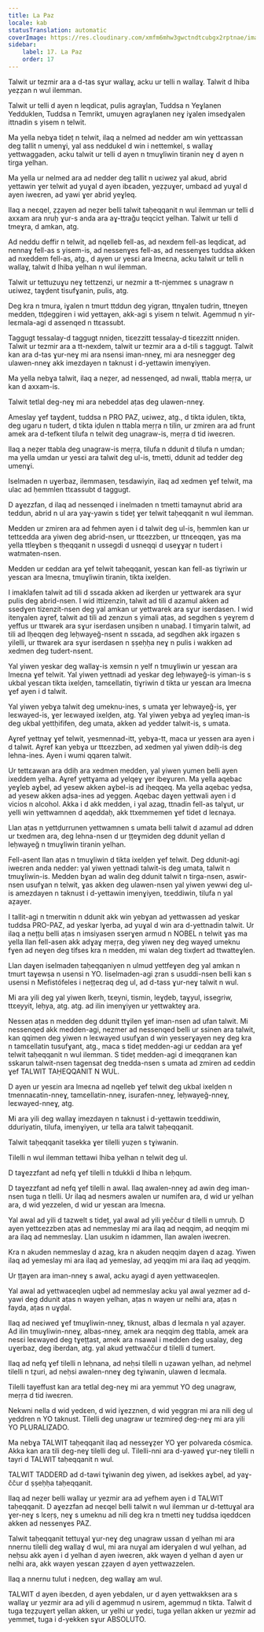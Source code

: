 ```yaml
---
title: La Paz
locale: kab
statusTranslation: automatic
coverImage: https://res.cloudinary.com/xmfm6mhw3gwctndtcubgx2rptnae/image/upload/v1740337243/small_cover_educacion_fundamental_a051170f1c.webp
sidebar:
    label: 17. La Paz
    order: 17
---
```

Talwit ur tezmir ara a d-tas sɣur wallaɣ, acku ur telli n wallaɣ. Talwit d lhiba yeẓẓan n wul ilemman.

Talwit ur telli d ayen n leqdicat, pulis agraɣlan, Tuddsa n Yeɣlanen Yedduklen, Tuddsa n Temrikt, umuɣen agraɣlanen neɣ iɣalen imsedɣalen ittnadin s yisem n telwit.

Ma yella nebɣa tideț n telwit, ilaq a nelmed ad nedder am win yettɛassan deg tallit n umenɣi, yal ass neddukel d win i nettemkel, s wallaɣ yettwaggaden, acku talwit ur telli d ayen n tmuɣliwin tiranin neɣ d ayen n tirga yelhan.

Ma yella ur nelmed ara ad nedder deg tallit n uɛiwez yal akud, abrid yettawin ɣer telwit ad yuɣal d ayen ibɛaden, yeẓẓuɣer, umbaɛd ad yuɣal d ayen iweɛren, ad yawi ɣer abrid yeɣleq.

Ilaq a neɛqel, ẓẓayen ad neẓer belli talwit taḥeqqanit n wul ilemman ur telli d axxam ara nruḥ ɣur-s anda ara aɣ-ttraǧu teqcict yelhan. Talwit ur telli d tmeɣra, d amkan, atg.

Ad neddu deffir n telwit, ad nqelleb fell-as, ad nexdem fell-as leqdicat, ad nennaɣ fell-as s yisem-is, ad nessenɣes fell-as, ad nessenɣes tuddsa akken ad nxeddem fell-as, atg., d ayen ur yesɛi ara lmeɛna, acku talwit ur telli n wallaɣ, talwit d lhiba yelhan n wul ilemman.

Talwit ur tettuzuɣu neɣ tettzenzi, ur nezmir a tt-njemmeɛ s unagraw n uɛiwez, taɣḍent tisufɣanin, pulis, atg.

Deg kra n tmura, iɣalen n tmurt ttddun deg yigran, ttnɣalen tudrin, ttneɣen medden, ttḍeggiren i wid yettaɣen, akk-agi s yisem n telwit. Agemmuḍ n yir-leɛmala-agi d assenqed n ttɛassubt.

Taggugt tessalay-d taggugt nniḍen, tiɛezzitt tessalay-d tiɛezzitt nniḍen. Talwit ur tezmir ara a tt-nexdem, talwit ur tezmir ara a d-tili s taggugt. Talwit kan ara d-tas ɣur-neɣ mi ara nsensi iman-nneɣ, mi ara nesnegger deg ulawen-nneɣ akk imezdayen n taknust i d-yettawin imenɣiyen.

Ma yella nebɣa talwit, ilaq a neẓer, ad nessenqed, ad nwali, ttabla meṛṛa, ur kan d axxam-is.

Talwit tetlal deg-neɣ mi ara nebeddel aṭas deg ulawen-nneɣ.

Ameslay ɣef taɣḍent, tuddsa n PRO PAZ, uɛiwez, atg., d tikta iḍulen, tikta, deg ugaru n tudert, d tikta iḍulen n ttabla meṛṛa n tilin, ur zmiren ara ad frunt amek ara d-tefkent tilufa n telwit deg unagraw-is, meṛṛa d tid iweɛren.

Ilaq a neẓer ttabla deg unagraw-is meṛṛa, tilufa n ddunit d tilufa n umdan; ma yella umdan ur yesɛi ara talwit deg ul-is, tmetti, ddunit ad tedder deg umenɣi.

Iselmaden n uɣerbaz, ilemmasen, tesdawiyin, ilaq ad xedmen ɣef telwit, ma ulac ad ḥemmlen ttɛassubt d taggugt.

D aɣezzfan, d ilaq ad nessenqed i inelmaden n tmetti tamaynut abrid ara teddun, abrid n ul ara yaɣ-yawin s tideț ɣer telwit taḥeqqanit n wul ilemman.

Medden ur zmiren ara ad fehmen ayen i d talwit deg ul-is, ḥemmlen kan ur tettɛedda ara yiwen deg abrid-nsen, ur ttɛezzben, ur ttnɛeqqen, ɣas ma yella ttleɣben s tḥeqqanit n ussegdi d usneqqi d useɣɣaṛ n tudert i watmaten-nsen.

Medden ur ɛeddan ara ɣef telwit taḥeqqanit, yesɛan kan fell-as tiɣriwin ur yesɛan ara lmeɛna, tmuɣliwin tiranin, tikta ixelḍen.

I imaklafen talwit ad tili d ssɛada akken ad ikerḍen ur yettwarek ara sɣur pulis deg abrid-nsen. I wid ittizenzin, talwit ad tili d azamul akken ad ssedɣen tizenzit-nsen deg yal amkan ur yettwarek ara sɣur iserdasen. I wid itenɣalen aɣref, talwit ad tili ad zenzun s yimali aṭas, ad segdhen s yeɣrem d yeffus ur ttwarek ara sɣur iserdasen unṣiben n unabaḍ. I timɣarin talwit, ad tili ad lḥeqqen deg leḥwayeǧ-nsent n ssɛada, ad segdhen akk irgazen s yilelli, ur ttwarek ara sɣur iserdasen n ṣṣeḥḥa neɣ n pulis i wakken ad xedmen deg tudert-nsent.

Yal yiwen yeskar deg wallaɣ-is xemsin n yelf n tmuɣliwin ur yesɛan ara lmeɛna ɣef telwit. Yal yiwen yettnadi ad yeskar deg leḥwayeǧ-is yiman-is s ukbal yesɛan tikta ixelḍen, tamɛellatin, tiɣriwin d tikta ur yesɛan ara lmeɛna ɣef ayen i d talwit.

Yal yiwen yebɣa talwit deg umeknu-ines, s umata ɣer leḥwayeǧ-is, ɣer leɛwayed-is, ɣer leɛwayed ixelḍen, atg. Yal yiwen yebɣa ad yeɣleq iman-is deg ukbal yettḥififen, deg umata, akken ad yedder talwit-is, s umata.

Aɣref yettnaɣ ɣef telwit, yesmennad-itt, yebɣa-tt, maca ur yessen ara ayen i d talwit. Aɣref kan yebɣa ur ttɛezzben, ad xedmen yal yiwen ddiḥ-is deg lehna-ines. Ayen i wumi qqaren talwit.

Ur tettɛawan ara ddiḥ ara xedmen medden, yal yiwen yumen belli ayen ixeddem yelha. Aɣref yettɣama ad yelqeɣ ɣer ibeɣuren. Ma yella aqebac yeɣleb aɣbel, ad yesew akken aɣbel-is ad iḥeqqeq. Ma yella aqebac yeḍsa, ad yesew akken aḍsa-ines ad yeggen. Aqebac daɣen yettwali ayen i d vicios n alcohol. Akka i d akk medden, i yal azag, ttnadin fell-as talɣut, ur yelli win yettwamnen d aqeddaḥ, akk ttxemmemen ɣef tidet d leɛnaya.

Llan aṭas n yettḍurrunen yettwamnen s umata belli talwit d azamul ad ddren ur txedmen ara, deg lehna-nsen d ur țțeɣmiden deg ddunit yellan d leḥwayeǧ n tmuɣliwin tiranin yelhan.

Fell-asent llan aṭas n tmuɣliwin d tikta ixelḍen ɣef telwit. Deg ddunit-agi iweɛren anda nedder: yal yiwen yettnadi talwit-is deg umata, talwit n tmuɣliwin-is. Medden bɣan ad walin deg ddunit talwit n tirga-nsen, aswir-nsen usufɣan n telwit, ɣas akken deg ulawen-nsen yal yiwen yewwi deg ul-is amezdayen n taknust i d-yettawin imenɣiyen, tɛeddiwin, tilufa n yal aẓayer.

I tallit-agi n tmerwitin n ddunit akk win yebɣan ad yettwassen ad yeskar tuddsa PRO-PAZ, ad yeskar lɣerba, ad yuɣal d win ara d-yettnadin talwit. Ur ilaq a nețțu belli aṭas n imsiyasen sserɣen armud n NOBEL n telwit ɣas ma yella llan fell-asen akk adɣaɣ meṛṛa, deg yiwen neɣ deg wayeḍ umeknu fɣen ad neɣen deg tifses kra n medden, mi walan deg tixḍert ad ttwatteɣlen.

Llan daɣen iselmaden taḥeqqaniyen n ulmud yettfeɣen deg yal amkan n tmurt taɣewṣa n usensi n YO. Iiselmaden-agi ẓran s usuddi-nsen belli kan s usensi n Mefistófeles i nețțeɛraq deg ul, ad d-tass ɣur-neɣ talwit n wul.

Mi ara yili deg yal yiwen lkerh, tɛeyni, tismin, leɣḍeb, taɣyul, issegriw, ttɛeyyit, leḥya, atg. atg. ad ilin imenɣiyen ur yettwakteɣ ara.

Nessen aṭas n medden deg ddunit ttɣilen ɣef iman-nsen ad ufan talwit. Mi nessenqed akk medden-agi, nezmer ad nessenqed belli ur ssinen ara talwit, kan qqimen deg yiwen n leɛwayed usufɣan d win yesserɣayen neɣ deg kra n tamɛellatin tusufɣant, atg., maca s tideț medden-agi ur ɛeddan ara ɣef telwit taḥeqqanit n wul ilemman. S tideț medden-agi d imeqqranen kan sskarun talwit-nsen tagensat deg tnedda-nsen s umata ad zmiren ad ɛeddin ɣef TALWIT TAḤEQQANIT N WUL.

D ayen ur yesɛin ara lmeɛna ad nqelleb ɣef telwit deg ukbal ixelḍen n tmennaɛatin-nneɣ, tamɛellatin-nneɣ, isurafen-nneɣ, leḥwayeǧ-nneɣ, leɛwayed-nneɣ, atg.

Mi ara yili deg wallaɣ imezdayen n taknust i d-yettawin tɛeddiwin, dduriyatin, tilufa, imenɣiyen, ur tella ara talwit taḥeqqanit.

Talwit taḥeqqanit tasekka ɣer tilelli yuẓen s tɣiwanin.

Tilelli n wul ilemman tettawi lhiba yelhan n telwit deg ul.

D taɣezzfant ad nefq ɣef tilelli n tdukkli d lhiba n leḥqum.

D taɣezzfant ad nefq ɣef tilelli n awal. Ilaq awalen-nneɣ ad awin deg iman-nsen tuga n tlelli. Ur ilaq ad nesmers awalen ur numifen ara, d wid ur yelhan ara, d wid yezzelen, d wid ur yesɛan ara lmeɛna.

Yal awal ad yili d tazwelt s tideț, yal awal ad yili yeččur d tilelli n umruḥ. D ayen yettɛezzben aṭas ad nemmeslay mi ara ilaq ad neqqim, ad neqqim mi ara ilaq ad nemmeslay. Llan usukim n idammen, llan awalen iweɛren.

Kra n akuden nemmeslay d azag, kra n akuden neqqim daɣen d azag. Yiwen ilaq ad yemeslay mi ara ilaq ad yemeslay, ad yeqqim mi ara ilaq ad yeqqim.

Ur țțaɣen ara iman-nneɣ s awal, acku ayagi d ayen yettwaɛeqlen.

Yal awal ad yettwaɛeqlen uqbel ad nemmeslay acku yal awal yezmer ad d-yawi deg ddunit aṭas n wayen yelhan, aṭas n wayen ur nelhi ara, aṭas n fayda, aṭas n uɣḍal.

Ilaq ad neɛiwed ɣef tmuɣliwin-nneɣ, tiknust, albas d leɛmala n yal aẓayer. Ad ilin tmuɣliwin-nneɣ, albas-nneɣ, amek ara neqqim deg ttabla, amek ara nesɛi leɛwayed deg tɣeṭṭast, amek ara nsawal i medden deg usalay, deg uɣerbaz, deg iberdan, atg. yal akud yettwaččur d tilelli d tumert.

Ilaq ad nefq ɣef tilelli n leḥnana, ad neḥsi tilelli n uẓawan yelhan, ad neḥmel tilelli n tẓuri, ad neḥsi awalen-nneɣ deg tɣiwanin, ulawen d leɛmala.

Tilelli tayeffust kan ara tetlal deg-neɣ mi ara yemmut YO deg unagraw, meṛṛa d tid iweɛren.

Nekwni nella d wid yedɛen, d wid iɣezznen, d wid yeggran mi ara nili deg ul yeddren n YO taknust. Tilelli deg unagraw ur tezmireḍ deg-neɣ mi ara yili YO PLURALIZADO.

Ma nebɣa TALWIT taḥeqqanit ilaq ad nesseɣẓer YO ɣer polvareda cósmica. Akka kan ara tili deg-neɣ tilelli deg ul. Tilelli-nni ara d-yaweḍ ɣur-neɣ tilelli n tayri d TALWIT taḥeqqanit n wul.

TALWIT TADDERD ad d-tawi tɣiwanin deg yiwen, ad isekkes aɣbel, ad yaɣ-ččur d ṣṣeḥḥa taḥeqqanit.

Ilaq ad neẓer belli wallaɣ ur yezmir ara ad yefhem ayen i d TALWIT taḥeqqanit. D aɣezzfan ad neɛqel belli talwit n wul ilemman ur d-tettuɣal ara ɣer-neɣ s lɛeṛṣ, neɣ s umeknu ad nili deg kra n tmetti neɣ tuddsa iqeddcen akken ad nessenɣes PAZ.

Talwit taḥeqqanit tettuɣal ɣur-neɣ deg unagraw ussan d yelhan mi ara nnernu tilelli deg wallaɣ d wul, mi ara nuɣal am iderɣalen d wul yelhan, ad neḥsu akk ayen i d yelhan d ayen iweɛren, akk wayen d yelhan d ayen ur nelhi ara, akk wayen yesɛan ẓẓayen d ayen yettwazzelen.

Ilaq a nnernu tulut i neḍɛen, deg wallaɣ am wul.

TALWIT d ayen ibeɛden, d ayen yebdalen, ur d ayen yettwakksen ara s wallaɣ ur yezmir ara ad yili d agemmuḍ n usirem, agemmuḍ n tikta. Talwit d tuga teẓẓuɣert yellan akken, ur yelhi ur yedɛi, tuga yellan akken ur yezmir ad yemmet, tuga i d-yekken sɣur ABSOLUTO.

